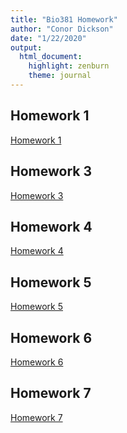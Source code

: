 ```yaml
---
title: "Bio381 Homework"
author: "Conor Dickson"
date: "1/22/2020"
output: 
  html_document: 
    highlight: zenburn
    theme: journal
---
```



## Homework 1 
[Homework 1](HW1.html)

## Homework 3
[Homework 3](HW3.html)

## Homework 4
[Homework 4](HW4.html)

## Homework 5
[Homework 5](HW5.html)

## Homework 6
[Homework 6](HW6.html)

## Homework 7
[Homework 7](HW7.html)

